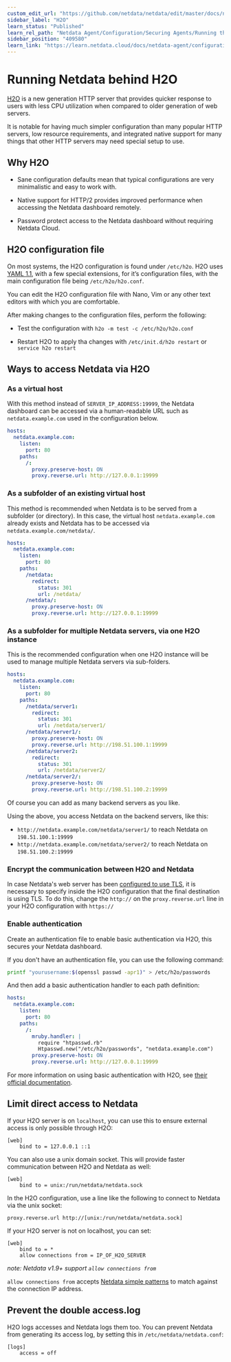 ```yaml
---
custom_edit_url: "https://github.com/netdata/netdata/edit/master/docs/netdata-agent/configuration/running-the-netdata-agent-behind-a-reverse-proxy/Running-behind-h2o.md"
sidebar_label: "H2O"
learn_status: "Published"
learn_rel_path: "Netdata Agent/Configuration/Securing Agents/Running the Agent behind a reverse proxy"
sidebar_position: "409580"
learn_link: "https://learn.netdata.cloud/docs/netdata-agent/configuration/securing-agents/running-the-agent-behind-a-reverse-proxy/h2o"
---
```


# Running Netdata behind H2O

[H2O](https://h2o.examp1e.net/) is a new generation HTTP server that provides quicker response to users with less CPU utilization when compared to older generation of web servers.

It is notable for having much simpler configuration than many popular HTTP servers, low resource requirements, and integrated native support for many things that other HTTP servers may need special setup to use.

## Why H2O

- Sane configuration defaults mean that typical configurations are very minimalistic and easy to work with.

- Native support for HTTP/2 provides improved performance when accessing the Netdata dashboard remotely.

- Password protect access to the Netdata dashboard without requiring Netdata Cloud.

## H2O configuration file

On most systems, the H2O configuration is found under `/etc/h2o`. H2O uses [YAML 1.1](https://yaml.org/spec/1.1/), with a few special extensions, for it’s configuration files, with the main configuration file being `/etc/h2o/h2o.conf`.

You can edit the H2O configuration file with Nano, Vim or any other text editors with which you are comfortable.

After making changes to the configuration files, perform the following:

- Test the configuration with `h2o -m test -c /etc/h2o/h2o.conf`

- Restart H2O to apply tha changes with `/etc/init.d/h2o restart` or `service h2o restart`

## Ways to access Netdata via H2O

### As a virtual host

With this method instead of `SERVER_IP_ADDRESS:19999`, the Netdata dashboard can be accessed via a human-readable URL such as `netdata.example.com` used in the configuration below.

```yaml
hosts:
  netdata.example.com:
    listen:
      port: 80
    paths:
      /:
        proxy.preserve-host: ON
        proxy.reverse.url: http://127.0.0.1:19999
```

### As a subfolder of an existing virtual host

This method is recommended when Netdata is to be served from a subfolder (or directory).
In this case, the virtual host `netdata.example.com` already exists and Netdata has to be accessed via `netdata.example.com/netdata/`.

```yaml
hosts:
  netdata.example.com:
    listen:
      port: 80
    paths:
      /netdata:
        redirect:
          status: 301
          url: /netdata/
      /netdata/:
        proxy.preserve-host: ON
        proxy.reverse.url: http://127.0.0.1:19999
```

### As a subfolder for multiple Netdata servers, via one H2O instance

This is the recommended configuration when one H2O instance will be used to manage multiple Netdata servers via sub-folders.

```yaml
hosts:
  netdata.example.com:
    listen:
      port: 80
    paths:
      /netdata/server1:
        redirect:
          status: 301
          url: /netdata/server1/
      /netdata/server1/:
        proxy.preserve-host: ON
        proxy.reverse.url: http://198.51.100.1:19999
      /netdata/server2:
        redirect:
          status: 301
          url: /netdata/server2/
      /netdata/server2/:
        proxy.preserve-host: ON
        proxy.reverse.url: http://198.51.100.2:19999
```

Of course you can add as many backend servers as you like.

Using the above, you access Netdata on the backend servers, like this:

- `http://netdata.example.com/netdata/server1/` to reach Netdata on `198.51.100.1:19999`
- `http://netdata.example.com/netdata/server2/` to reach Netdata on `198.51.100.2:19999`

### Encrypt the communication between H2O and Netdata

In case Netdata's web server has been [configured to use TLS](/docs/netdata-agent/configuration/securing-agents/web-server-reference#enable-httpstls-support), it is
necessary to specify inside the H2O configuration that the final destination is using TLS. To do this, change the
`http://` on the `proxy.reverse.url` line in your H2O configuration with `https://`

### Enable authentication

Create an authentication file to enable basic authentication via H2O, this secures your Netdata dashboard.

If you don't have an authentication file, you can use the following command:

```sh
printf "yourusername:$(openssl passwd -apr1)" > /etc/h2o/passwords
```

And then add a basic authentication handler to each path definition:

```yaml
hosts:
  netdata.example.com:
    listen:
      port: 80
    paths:
      /:
        mruby.handler: |
          require "htpasswd.rb"
          Htpasswd.new("/etc/h2o/passwords", "netdata.example.com")
        proxy.preserve-host: ON
        proxy.reverse.url: http://127.0.0.1:19999
```

For more information on using basic authentication with H2O, see [their official documentation](https://h2o.examp1e.net/configure/basic_auth.html).

## Limit direct access to Netdata

If your H2O server is on `localhost`, you can use this to ensure external access is only possible through H2O:

```text
[web]
    bind to = 127.0.0.1 ::1
```

You can also use a unix domain socket. This will provide faster communication between H2O and Netdata as well:

```text
[web]
    bind to = unix:/run/netdata/netdata.sock
```

In the H2O configuration, use a line like the following to connect to Netdata via the unix socket:

```text
proxy.reverse.url http://[unix:/run/netdata/netdata.sock]
```

If your H2O server is not on localhost, you can set:

```text
[web]
    bind to = *
    allow connections from = IP_OF_H2O_SERVER
```

*note: Netdata v1.9+ support `allow connections from`*

`allow connections from` accepts [Netdata simple patterns](/docs/developer-and-contributor-corner/libnetdata/simple-patterns) to match against
the connection IP address.

## Prevent the double access.log

H2O logs accesses and Netdata logs them too. You can prevent Netdata from generating its access log, by setting
this in `/etc/netdata/netdata.conf`:

```text
[logs]
    access = off
```
